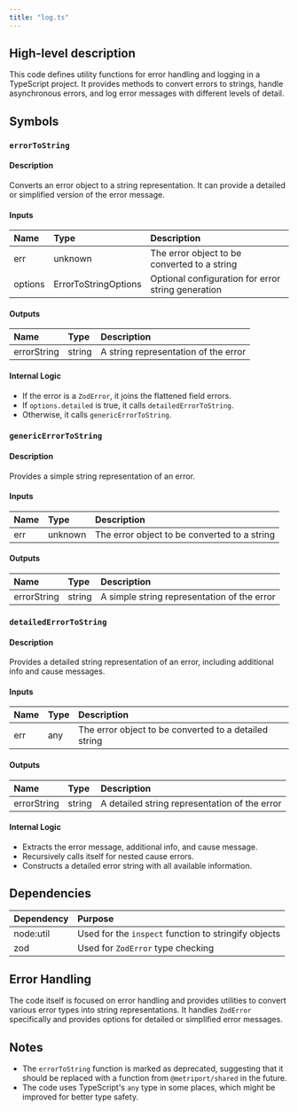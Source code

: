 ```yaml
---
title: "log.ts"
---
```


## High-level description
This code defines utility functions for error handling and logging in a TypeScript project. It provides methods to convert errors to strings, handle asynchronous errors, and log error messages with different levels of detail.

## Symbols

### `errorToString`
#### Description
Converts an error object to a string representation. It can provide a detailed or simplified version of the error message.

#### Inputs
| Name | Type | Description |
|:-----|:-----|:------------|
| err | unknown | The error object to be converted to a string |
| options | ErrorToStringOptions | Optional configuration for error string generation |

#### Outputs
| Name | Type | Description |
|:-----|:-----|:------------|
| errorString | string | A string representation of the error |

#### Internal Logic
- If the error is a `ZodError`, it joins the flattened field errors.
- If `options.detailed` is true, it calls `detailedErrorToString`.
- Otherwise, it calls `genericErrorToString`.

### `genericErrorToString`
#### Description
Provides a simple string representation of an error.

#### Inputs
| Name | Type | Description |
|:-----|:-----|:------------|
| err | unknown | The error object to be converted to a string |

#### Outputs
| Name | Type | Description |
|:-----|:-----|:------------|
| errorString | string | A simple string representation of the error |

### `detailedErrorToString`
#### Description
Provides a detailed string representation of an error, including additional info and cause messages.

#### Inputs
| Name | Type | Description |
|:-----|:-----|:------------|
| err | any | The error object to be converted to a detailed string |

#### Outputs
| Name | Type | Description |
|:-----|:-----|:------------|
| errorString | string | A detailed string representation of the error |

#### Internal Logic
- Extracts the error message, additional info, and cause message.
- Recursively calls itself for nested cause errors.
- Constructs a detailed error string with all available information.

## Dependencies
| Dependency | Purpose |
|:-----------|:--------|
| node:util | Used for the `inspect` function to stringify objects |
| zod | Used for `ZodError` type checking |

## Error Handling
The code itself is focused on error handling and provides utilities to convert various error types into string representations. It handles `ZodError` specifically and provides options for detailed or simplified error messages.

## Notes
- The `errorToString` function is marked as deprecated, suggesting that it should be replaced with a function from `@metriport/shared` in the future.
- The code uses TypeScript's `any` type in some places, which might be improved for better type safety.